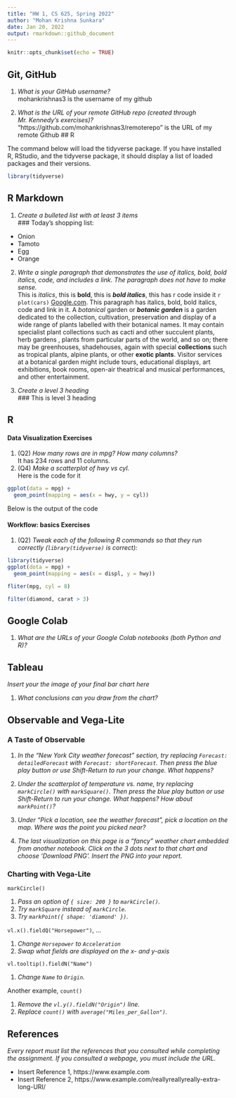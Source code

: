 ```yaml
---
title: "HW 1, CS 625, Spring 2022"
author: "Mohan Krishna Sunkara"
date: Jan 20, 2022
output: rmarkdown::github_document
---
```


```r
knitr::opts_chunk$set(echo = TRUE)
```

## Git, GitHub

1. *What is your GitHub username?*
<br/>mohankrishnas3 is the username of my github

2. *What is the URL of your remote GitHub repo (created through Mr. Kennedy's exercises)?*
<br />"https://github.com/mohankrishnas3/remoterepo" is the URL of my remote Github
## R

The command below will load the tidyverse package.  If you have installed R, RStudio, and the tidyverse package, it should display a list of loaded packages and their versions.
```r
library(tidyverse)
```

## R Markdown 

1. *Create a bulleted list with at least 3 items*
<br/>
### Today's shopping list:

* Onion
* Tamoto
* Egg
* Orange
<br/>
2. *Write a single paragraph that demonstrates the use of italics, bold, bold italics, code, and includes a link. The paragraph does not have to make sense.*
<br/>
This is *italics*, this is **bold**, this is ***bold italics***, this has r code inside it `r plot(cars)`
[Google.com](http://www.google.com). This paragraph has italics, bold, bold italics, code and link in it. A *botanical* garden or ***botanic garden*** is a garden dedicated to the collection, cultivation, preservation and display of a wide range of plants labelled with their botanical names. It may contain specialist plant collections such as cacti and other succulent plants, herb gardens , plants from particular parts of the world, and so on; there may be greenhouses, shadehouses, again with special **collections** such as tropical plants, alpine plants, or other **exotic plants**. Visitor services at a botanical garden might include tours, educational displays, art exhibitions, book rooms, open-air theatrical and musical performances, and other entertainment.

3. *Create a level 3 heading*
<br/>
### This is level 3 heading

## R 

#### Data Visualization Exercises

1. (Q2) *How many rows are in mpg? How many columns?*
<br/> It has 234 rows and 11 columns.
1. (Q4) *Make a scatterplot of hwy vs cyl.*
<br/>Here is the code for it
```r
ggplot(data = mpg) + 
  geom_point(mapping = aes(x = hwy, y = cyl))
```
Below is the output of the code


#### Workflow: basics Exercises

1. (Q2) *Tweak each of the following R commands so that they run correctly (`library(tidyverse)` is correct):*

```r
library(tidyverse)
ggplot(dota = mpg) + 
  geom_point(mapping = aes(x = displ, y = hwy))

fliter(mpg, cyl = 8)

filter(diamond, carat > 3)
```

## Google Colab

1. *What are the URLs of your Google Colab notebooks (both Python and R)?*

## Tableau

*Insert your the image of your final bar chart here*

1. *What conclusions can you draw from the chart?*

## Observable and Vega-Lite

### A Taste of Observable

1. *In the "New York City weather forecast" section, try replacing `Forecast: detailedForecast` with `Forecast: shortForecast`. Then press the blue play button  or use Shift-Return to run your change. What happens?*

1. *Under the scatterplot of temperature vs. name, try replacing `markCircle()` with `markSquare()`. Then press the blue play button  or use Shift-Return to run your change. What happens? How about `markPoint()`?*

1. *Under "Pick a location, see the weather forecast", pick a location on the map.  Where was the point you picked near?*

1. *The last visualization on this page is a "fancy" weather chart embedded from another notebook.  Click on the 3 dots next to that chart and choose 'Download PNG'.  Insert the PNG into your report.*

### Charting with Vega-Lite

`markCircle()`

1. *Pass an option of `{ size: 200 }` to `markCircle()`.*
1. *Try `markSquare` instead of `markCircle`.*
1. *Try `markPoint({ shape: 'diamond' })`.*

`vl.x().fieldQ("Horsepower")`, ...

1. *Change `Horsepower` to `Acceleration`*
1. *Swap what fields are displayed on the x- and y-axis*

`vl.tooltip().fieldN("Name")`

1. *Change `Name` to `Origin`.*

Another example, `count()`

1. *Remove the `vl.y().fieldN("Origin")` line.*
1. *Replace `count()` with `average("Miles_per_Gallon")`.*

## References

*Every report must list the references that you consulted while completing the assignment. If you consulted a webpage, you must include the URL.*

* Insert Reference 1, https://www.example.com
* Insert Reference 2, https://www.example.com/reallyreallyreally-extra-long-URI/
